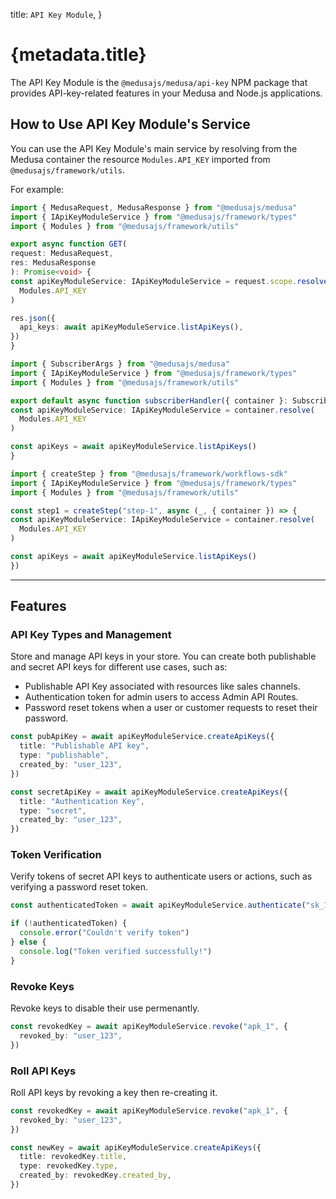 
  title: `API Key Module`,
}

# {metadata.title}

The API Key Module is the `@medusajs/medusa/api-key` NPM package that provides API-key-related features in your Medusa and Node.js applications.

## How to Use API Key Module's Service

You can use the API Key Module's main service by resolving from the Medusa container the resource `Modules.API_KEY` imported from `@medusajs/framework/utils`.

For example:

<CodeTabs groupId="resource-type">
  <CodeTab label="API Route" value="api-route">

  ```ts title="src/api/store/custom/route.ts"
  import { MedusaRequest, MedusaResponse } from "@medusajs/medusa"
  import { IApiKeyModuleService } from "@medusajs/framework/types"
  import { Modules } from "@medusajs/framework/utils"

export async function GET(
  request: MedusaRequest,
  res: MedusaResponse
): Promise<void> {
  const apiKeyModuleService: IApiKeyModuleService = request.scope.resolve(
    Modules.API_KEY
  )

  res.json({
    api_keys: await apiKeyModuleService.listApiKeys(),
  })
}
```

  </CodeTab>
  <CodeTab label="Subscriber" value="subscribers">

  ```ts title="src/subscribers/custom-handler.ts"
  import { SubscriberArgs } from "@medusajs/medusa"
  import { IApiKeyModuleService } from "@medusajs/framework/types"
  import { Modules } from "@medusajs/framework/utils"

export default async function subscriberHandler({ container }: SubscriberArgs) {
  const apiKeyModuleService: IApiKeyModuleService = container.resolve(
    Modules.API_KEY
  )

  const apiKeys = await apiKeyModuleService.listApiKeys()
}
```

  </CodeTab>
  <CodeTab label="Workflow Step" value="workflow-step">

  ```ts title="src/workflows/hello-world/step1.ts"
  import { createStep } from "@medusajs/framework/workflows-sdk"
  import { IApiKeyModuleService } from "@medusajs/framework/types"
  import { Modules } from "@medusajs/framework/utils"

const step1 = createStep("step-1", async (_, { container }) => {
  const apiKeyModuleService: IApiKeyModuleService = container.resolve(
    Modules.API_KEY
  )

  const apiKeys = await apiKeyModuleService.listApiKeys()
})
```

  </CodeTab>
</CodeTabs>

---

## Features

### API Key Types and Management

Store and manage API keys in your store. You can create both publishable and secret API keys for different use cases, such as:

- Publishable API Key associated with resources like sales channels.
- Authentication token for admin users to access Admin API Routes.
- Password reset tokens when a user or customer requests to reset their password.

```ts
const pubApiKey = await apiKeyModuleService.createApiKeys({
  title: "Publishable API key",
  type: "publishable",
  created_by: "user_123",
})

const secretApiKey = await apiKeyModuleService.createApiKeys({
  title: "Authentication Key",
  type: "secret",
  created_by: "user_123",
})
```

### Token Verification

Verify tokens of secret API keys to authenticate users or actions, such as verifying a password reset token.

```ts
const authenticatedToken = await apiKeyModuleService.authenticate("sk_123")

if (!authenticatedToken) {
  console.error("Couldn't verify token")
} else {
  console.log("Token verified successfully!")
}
```

### Revoke Keys

Revoke keys to disable their use permenantly.

```ts
const revokedKey = await apiKeyModuleService.revoke("apk_1", {
  revoked_by: "user_123",
})
```

### Roll API Keys

Roll API keys by revoking a key then re-creating it.

```ts
const revokedKey = await apiKeyModuleService.revoke("apk_1", {
  revoked_by: "user_123",
})

const newKey = await apiKeyModuleService.createApiKeys({
  title: revokedKey.title,
  type: revokedKey.type,
  created_by: revokedKey.created_by,
})
```
